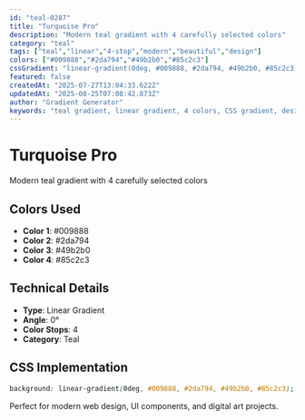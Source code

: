 ```yaml
---
id: "teal-0287"
title: "Turquoise Pro"
description: "Modern teal gradient with 4 carefully selected colors"
category: "teal"
tags: ["teal","linear","4-stop","modern","beautiful","design"]
colors: ["#009888","#2da794","#49b2b0","#85c2c3"]
cssGradient: "linear-gradient(0deg, #009888, #2da794, #49b2b0, #85c2c3)"
featured: false
createdAt: "2025-07-27T13:04:33.622Z"
updatedAt: "2025-08-25T07:08:42.873Z"
author: "Gradient Generator"
keywords: "teal gradient, linear gradient, 4 colors, CSS gradient, design, #009888, #2da794, #49b2b0, #85c2c3"
---
```


# Turquoise Pro

Modern teal gradient with 4 carefully selected colors

## Colors Used
- **Color 1**: #009888
- **Color 2**: #2da794
- **Color 3**: #49b2b0
- **Color 4**: #85c2c3

## Technical Details
- **Type**: Linear Gradient
- **Angle**: 0°
- **Color Stops**: 4
- **Category**: Teal

## CSS Implementation
```css
background: linear-gradient(0deg, #009888, #2da794, #49b2b0, #85c2c3);
```

Perfect for modern web design, UI components, and digital art projects.
